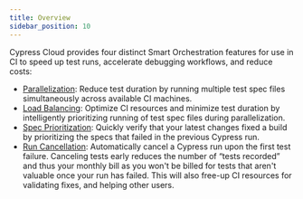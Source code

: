 ```yaml
---
title: Overview
sidebar_position: 10
---
```


Cypress Cloud provides four distinct Smart Orchestration features for use in CI
to speed up test runs, accelerate debugging workflows, and reduce costs:

- [Parallelization](/guides/cloud/smart-orchestration/parallelization): Reduce
  test duration by running multiple test spec files simultaneously across
  available CI machines.
- [Load Balancing](/guides/cloud/smart-orchestration/load-balancing): Optimize
  CI resources and minimize test duration by intelligently prioritizing running
  of test spec files during parallelization.
- [Spec Prioritization](/guides/cloud/smart-orchestration/spec-prioritization):
  Quickly verify that your latest changes fixed a build by prioritizing the
  specs that failed in the previous Cypress run.
- [Run Cancellation](/guides/cloud/smart-orchestration/run-cancellation):
  Automatically cancel a Cypress run upon the first test failure. Canceling tests
  early reduces the number of “tests recorded” and thus your
  monthly bill as you won't be billed for tests that aren't valuable once your run
  has failed. This will also free-up CI resources for validating fixes, and helping other users.
